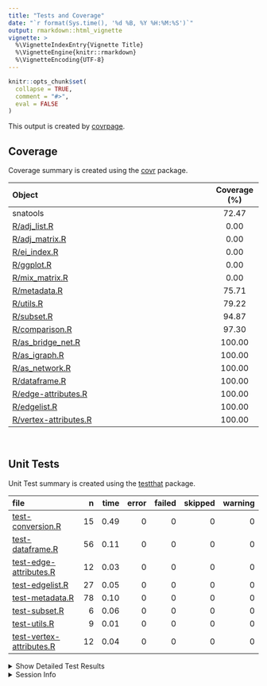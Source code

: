 ---
title: "Tests and Coverage"
date: "`r format(Sys.time(), '%d %B, %Y %H:%M:%S')`"
output: rmarkdown::html_vignette
vignette: >
  %\VignetteIndexEntry{Vignette Title}
  %\VignetteEngine{knitr::rmarkdown}
  %\VignetteEncoding{UTF-8}
---
  
```{r setup, include = FALSE}
knitr::opts_chunk$set(
  collapse = TRUE,
  comment = "#>",
  eval = FALSE
)
```

<!--- Placeholder for tests/README.md Do Not Edit--->
This output is created by
[covrpage](https://github.com/yonicd/covrpage).

## Coverage

Coverage summary is created using the
[covr](https://github.com/r-lib/covr) package.

| Object                                            | Coverage (%) |
| :------------------------------------------------ | :----------: |
| snatools                                          |    72.47     |
| [R/adj\_list.R](https://github.com/knapply/snatools/tree/dev/R/adj_list.R)                  |     0.00     |
| [R/adj\_matrix.R](https://github.com/knapply/snatools/tree/dev/R/adj_matrix.R)              |     0.00     |
| [R/ei\_index.R](https://github.com/knapply/snatools/tree/dev/R/ei_index.R)                  |     0.00     |
| [R/ggplot.R](https://github.com/knapply/snatools/tree/dev/R/ggplot.R)                       |     0.00     |
| [R/mix\_matrix.R](https://github.com/knapply/snatools/tree/dev/R/mix_matrix.R)              |     0.00     |
| [R/metadata.R](https://github.com/knapply/snatools/tree/dev/R/metadata.R)                   |    75.71     |
| [R/utils.R](https://github.com/knapply/snatools/tree/dev/R/utils.R)                         |    79.22     |
| [R/subset.R](https://github.com/knapply/snatools/tree/dev/R/subset.R)                       |    94.87     |
| [R/comparison.R](https://github.com/knapply/snatools/tree/dev/R/comparison.R)               |    97.30     |
| [R/as\_bridge\_net.R](https://github.com/knapply/snatools/tree/dev/R/as_bridge_net.R)       |    100.00    |
| [R/as\_igraph.R](https://github.com/knapply/snatools/tree/dev/R/as_igraph.R)                |    100.00    |
| [R/as\_network.R](https://github.com/knapply/snatools/tree/dev/R/as_network.R)              |    100.00    |
| [R/dataframe.R](https://github.com/knapply/snatools/tree/dev/R/dataframe.R)                 |    100.00    |
| [R/edge-attributes.R](https://github.com/knapply/snatools/tree/dev/R/edge-attributes.R)     |    100.00    |
| [R/edgelist.R](https://github.com/knapply/snatools/tree/dev/R/edgelist.R)                   |    100.00    |
| [R/vertex-attributes.R](https://github.com/knapply/snatools/tree/dev/R/vertex-attributes.R) |    100.00    |

<br>

## Unit Tests

Unit Test summary is created using the
[testthat](https://github.com/r-lib/testthat)
package.

| file                                                          |  n | time | error | failed | skipped | warning |
| :------------------------------------------------------------ | -: | ---: | ----: | -----: | ------: | ------: |
| [test-conversion.R](https://github.com/knapply/snatools/tree/dev/tests/testthat/test-conversion.R)               | 15 | 0.49 |     0 |      0 |       0 |       0 |
| [test-dataframe.R](https://github.com/knapply/snatools/tree/dev/tests/testthat/test-dataframe.R)                 | 56 | 0.11 |     0 |      0 |       0 |       0 |
| [test-edge-attributes.R](https://github.com/knapply/snatools/tree/dev/tests/testthat/test-edge-attributes.R)     | 12 | 0.03 |     0 |      0 |       0 |       0 |
| [test-edgelist.R](https://github.com/knapply/snatools/tree/dev/tests/testthat/test-edgelist.R)                   | 27 | 0.05 |     0 |      0 |       0 |       0 |
| [test-metadata.R](https://github.com/knapply/snatools/tree/dev/tests/testthat/test-metadata.R)                   | 78 | 0.10 |     0 |      0 |       0 |       0 |
| [test-subset.R](https://github.com/knapply/snatools/tree/dev/tests/testthat/test-subset.R)                       |  6 | 0.06 |     0 |      0 |       0 |       0 |
| [test-utils.R](https://github.com/knapply/snatools/tree/dev/tests/testthat/test-utils.R)                         |  9 | 0.01 |     0 |      0 |       0 |       0 |
| [test-vertex-attributes.R](https://github.com/knapply/snatools/tree/dev/tests/testthat/test-vertex-attributes.R) | 12 | 0.04 |     0 |      0 |       0 |       0 |

<details closed>

<summary> Show Detailed Test Results
</summary>

| file                                                                  | context                                   | test                                                 | status |  n | time |
| :-------------------------------------------------------------------- | :---------------------------------------- | :--------------------------------------------------- | :----- | -: | ---: |
| [test-conversion.R](https://github.com/knapply/snatools/tree/dev/tests/testthat/test-conversion.R#L15_L17)               | graph conversion                          | network objects convert to igraph correctly          | PASS   | 10 | 0.28 |
| [test-conversion.R](https://github.com/knapply/snatools/tree/dev/tests/testthat/test-conversion.R#L89_L91)               | graph conversion                          | igraph objects convert to network correctly          | PASS   |  4 | 0.18 |
| [test-conversion.R](https://github.com/knapply/snatools/tree/dev/tests/testthat/test-conversion.R#L107_L109)             | graph conversion                          | nested attributes and networkDynamic objects work    | PASS   |  1 | 0.03 |
| [test-dataframe.R](https://github.com/knapply/snatools/tree/dev/tests/testthat/test-dataframe.R#L67_L70)                 | vertex/edge data frame construction works | vertex data frame construction works                 | PASS   |  6 | 0.00 |
| [test-dataframe.R](https://github.com/knapply/snatools/tree/dev/tests/testthat/test-dataframe.R#L104_L107)               | vertex/edge data frame construction works | edge data frame construction works                   | PASS   |  6 | 0.01 |
| [test-dataframe.R](https://github.com/knapply/snatools/tree/dev/tests/testthat/test-dataframe.R#L223_L226)               | vertex/edge data frame construction works | bipartite vertex data frame construction works       | PASS   |  4 | 0.00 |
| [test-dataframe.R](https://github.com/knapply/snatools/tree/dev/tests/testthat/test-dataframe.R#L248_L251)               | vertex/edge data frame construction works | bipartite edge data frame construction works         | PASS   |  3 | 0.02 |
| [test-dataframe.R](https://github.com/knapply/snatools/tree/dev/tests/testthat/test-dataframe.R#L282_L285)               | vertex/edge data frame construction works | handling 0 optional vertex columns works as expected | PASS   |  4 | 0.00 |
| [test-dataframe.R](https://github.com/knapply/snatools/tree/dev/tests/testthat/test-dataframe.R#L313_L316)               | vertex/edge data frame construction works | vrt\_dfs from igraphs missing names work as expected | PASS   |  2 | 0.02 |
| [test-dataframe.R](https://github.com/knapply/snatools/tree/dev/tests/testthat/test-dataframe.R#L343_L346)               | vertex/edge data frame construction works | handling 0 optional edge columns works as expected   | PASS   |  4 | 0.00 |
| [test-dataframe.R](https://github.com/knapply/snatools/tree/dev/tests/testthat/test-dataframe.R#L369)                    | vertex/edge data frame construction works | nested attributes and networkDynamic objects work    | PASS   | 11 | 0.03 |
| [test-dataframe.R](https://github.com/knapply/snatools/tree/dev/tests/testthat/test-dataframe.R#L385)                    | vertex/edge data frame construction works | empty graphs works                                   | PASS   | 16 | 0.03 |
| [test-edge-attributes.R](https://github.com/knapply/snatools/tree/dev/tests/testthat/test-edge-attributes.R#L29_L32)     | edge attributes                           | attribute name extraction works                      | PASS   |  3 | 0.00 |
| [test-edge-attributes.R](https://github.com/knapply/snatools/tree/dev/tests/testthat/test-edge-attributes.R#L48_L51)     | edge attributes                           | specific attribute extraction works                  | PASS   |  6 | 0.03 |
| [test-edge-attributes.R](https://github.com/knapply/snatools/tree/dev/tests/testthat/test-edge-attributes.R#L85_L87)     | edge attributes                           | empty attributes return NULL                         | PASS   |  3 | 0.00 |
| [test-edgelist.R](https://github.com/knapply/snatools/tree/dev/tests/testthat/test-edgelist.R#L92_L95)                   | edgelist construction works               | raw edgelists build properly                         | PASS   | 12 | 0.03 |
| [test-edgelist.R](https://github.com/knapply/snatools/tree/dev/tests/testthat/test-edgelist.R#L153_L156)                 | edgelist construction works               | edgelist objects: use\_names = TRUE                  | PASS   |  6 | 0.00 |
| [test-edgelist.R](https://github.com/knapply/snatools/tree/dev/tests/testthat/test-edgelist.R#L190_L193)                 | edgelist construction works               | edgelist objects: vrt\_attr = ‘foo’                  | PASS   |  6 | 0.02 |
| [test-edgelist.R](https://github.com/knapply/snatools/tree/dev/tests/testthat/test-edgelist.R#L285_L288)                 | edgelist construction works               | raw bipartite edgelists build properly               | PASS   |  3 | 0.00 |
| [test-metadata.R](https://github.com/knapply/snatools/tree/dev/tests/testthat/test-metadata.R#L58_L60)                   | metadata queries                          | net\_is\_directed is correct                         | PASS   |  6 | 0.00 |
| [test-metadata.R](https://github.com/knapply/snatools/tree/dev/tests/testthat/test-metadata.R#L89_L91)                   | metadata queries                          | net\_is\_multiplex is correct                        | PASS   | 12 | 0.02 |
| [test-metadata.R](https://github.com/knapply/snatools/tree/dev/tests/testthat/test-metadata.R#L140_L142)                 | metadata queries                          | net\_has\_loops is correct                           | PASS   | 12 | 0.01 |
| [test-metadata.R](https://github.com/knapply/snatools/tree/dev/tests/testthat/test-metadata.R#L191_L193)                 | metadata queries                          | net\_has\_isolates is correct                        | PASS   | 12 | 0.02 |
| [test-metadata.R](https://github.com/knapply/snatools/tree/dev/tests/testthat/test-metadata.R#L250_L253)                 | metadata queries                          | net\_count\_vertices is correct                      | PASS   | 12 | 0.01 |
| [test-metadata.R](https://github.com/knapply/snatools/tree/dev/tests/testthat/test-metadata.R#L315_L318)                 | metadata queries                          | net\_count\_edges is correct                         | PASS   | 12 | 0.02 |
| [test-metadata.R](https://github.com/knapply/snatools/tree/dev/tests/testthat/test-metadata.R#L389_L391)                 | metadata queries                          | net\_is\_bipartite works                             | PASS   |  6 | 0.00 |
| [test-metadata.R](https://github.com/knapply/snatools/tree/dev/tests/testthat/test-metadata.R#L415_L418)                 | metadata queries                          | net\_count\_actors works                             | PASS   |  6 | 0.02 |
| [test-subset.R](https://github.com/knapply/snatools/tree/dev/tests/testthat/test-subset.R#L18_L20)                       | subsetting edges and vertices             | edg\_subset() works                                  | PASS   |  4 | 0.04 |
| [test-subset.R](https://github.com/knapply/snatools/tree/dev/tests/testthat/test-subset.R#L60_L62)                       | subsetting edges and vertices             | vrt\_subset() works                                  | PASS   |  2 | 0.02 |
| [test-utils.R](https://github.com/knapply/snatools/tree/dev/tests/testthat/test-utils.R#L4_L6)                           | internal utility functions                | utils work as expected                               | PASS   |  9 | 0.01 |
| [test-vertex-attributes.R](https://github.com/knapply/snatools/tree/dev/tests/testthat/test-vertex-attributes.R#L27_L30) | vertex attributes                         | attribute name extraction works                      | PASS   |  2 | 0.00 |
| [test-vertex-attributes.R](https://github.com/knapply/snatools/tree/dev/tests/testthat/test-vertex-attributes.R#L41_L44) | vertex attributes                         | specific attribute extraction works                  | PASS   |  4 | 0.02 |
| [test-vertex-attributes.R](https://github.com/knapply/snatools/tree/dev/tests/testthat/test-vertex-attributes.R#L61_L64) | vertex attributes                         | vertex name extraction works                         | PASS   |  2 | 0.00 |
| [test-vertex-attributes.R](https://github.com/knapply/snatools/tree/dev/tests/testthat/test-vertex-attributes.R#L83_L85) | vertex attributes                         | empty attributes return NULL                         | PASS   |  4 | 0.02 |

</details>

<details>

<summary> Session Info </summary>

| Field    | Value                            |
| :------- | :------------------------------- |
| Version  | R version 3.5.1 (2018-07-02)     |
| Platform | x86\_64-w64-mingw32/x64 (64-bit) |
| Running  | Windows \>= 8 x64 (build 9200)   |
| Language | English\_United States           |
| Timezone | America/Los\_Angeles             |

| Package  | Version |
| :------- | :------ |
| testthat | 2.0.0   |
| covr     | 3.1.0   |
| covrpage | 0.0.60  |

</details>

<!--- Final Status : pass --->
